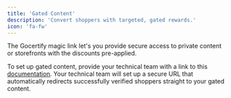 ```yaml
---
title: 'Gated Content'
description: 'Convert shoppers with targeted, gated rewards.'
icon: 'fa-fw'
---
```


The Gocertify magic link let's you provide secure access to private content or storefronts with the discounts pre-applied. 


To set up gated content, provide your technical team with a link to this [documentation](/section/buildRewardFlows/gatedContentTechDocumentation).
Your technical team will set up a secure URL that automatically redirects successfully verified shoppers straight to your gated content.